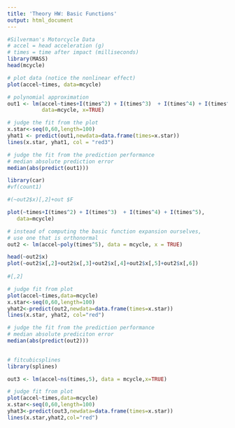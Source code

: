 ```yaml
---
title: 'Theory HW: Basic Functions'
output: html_document
---
```


 
```r
#Silverman's Motorcycle Data
# accel = head acceleration (g)
# times = time after impact (milliseconds)
library(MASS)
head(mcycle)

# plot data (notice the nonlinear effect)
plot(accel~times, data=mcycle)
```

```r
# polynomial approximation
out1 <- lm(accel~times+I(times^2) + I(times^3)  + I(times^4) + I(times^5),
           data=mcycle, x=TRUE)

# judge the fit from the plot
x.star<-seq(0,60,length=100)
yhat1 <- predict(out1,newdata=data.frame(times=x.star))
lines(x.star, yhat1, col = "red3")

# judge the fit from the prediction performance
# median absolute prediction error
median(abs(predict(out1)))
```

```r
library(car)
#vf(count1)

#(~out2$x)[,2]+out $F

plot(~times+I(times^2) + I(times^3)  + I(times^4) + I(times^5),
   data=mcycle)

# instead of computing the basic function expansion ourselves,
# use one that is orthonormal
out2 <- lm(accel~poly(times^5), data = mcycle, x = TRUE)
```

```r
head(~out2$x)         
plot(~out2$x[,2]+out2$x[,3]+out2$x[,4]+out2$x[,5]+out2$x[,6])
  
#[,2]

# judge fit from plot                                     
plot(accel~times,data=mcycle)
x.star<-seq(0,60,length=100)
yhat2<-predict(out2,newdata=data.frame(times=x.star))
lines(x.star, yhat2, col="red")

# judge the fit from the prediction performance
# median absolute prediciton error
median(abs(predict(out2)))
          
```

```r
# fitcubicsplines
library(splines)

out3 <- lm(accel~ns(times,5), data = mcycle,x=TRUE)

# judge fit from plot                                     
plot(accel~times,data=mcycle)
x.star<-seq(0,60,length=100)
yhat3<-predict(out3,newdata=data.frame(times=x.star))
lines(x.star,yhat2,col="red")
```